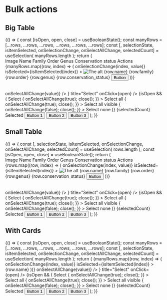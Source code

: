 
<Meta title="Patterns/Bulk Actions" />

# Bulk actions

## Big Table

<Canvas>
  <Story name="Big Table">
    {() => {
      const [isOpen, open, close] = useBooleanState();
      const manyRows = [...rows, ...rows, ...rows, ...rows, ...rows, ...rows];
      const [, selectionState, isItemSelected, onSelectionChange, onSelectAllChange, selectedCount] = useSelection(
        manyRows.length
      );
      return (
        <SpaceContainer height={600} style={{overflow: 'hidden'}}>
          <div style={{flexGrow: 1, overflowY: 'auto'}}>
            <Table isSelectable={true} displayCheckbox={!!selectionState}>
              <Table.Header sticky={0}>
                <Table.HeaderCell>Image</Table.HeaderCell>
                <Table.HeaderCell>Name</Table.HeaderCell>
                <Table.HeaderCell>Family</Table.HeaderCell>
                <Table.HeaderCell>Order</Table.HeaderCell>
                <Table.HeaderCell>Genus</Table.HeaderCell>
                <Table.HeaderCell>Conservation status</Table.HeaderCell>
                <Table.HeaderCell>Actions</Table.HeaderCell>
              </Table.Header>
              <Table.Body>
                {manyRows.map((row, index) => (
                  <Table.Row
                    key={index}
                    onSelectToggle={value => onSelectionChange(index, value)}
                    isSelected={isItemSelected(index)}
                  >
                    <Table.Cell>
                      <Image src={row.image} alt="The alt" />
                    </Table.Cell>
                    <Table.Cell>{row.name}</Table.Cell>
                    <Table.Cell>{row.family}</Table.Cell>
                    <Table.Cell>{row.order}</Table.Cell>
                    <Table.Cell>{row.genus}</Table.Cell>
                    <Table.Cell>
                      <Badge level={row.conservation_status_level}>{row.conservation_status}</Badge>
                    </Table.Cell>
                    <Table.ActionCell>
                      <Button level="primary" ghost>
                        Button
                      </Button>
                    </Table.ActionCell>
                  </Table.Row>
                ))}
              </Table.Body>
            </Table>
          </div>
          <Toolbar isVisible={!!selectionState}>
            <Toolbar.SelectionContainer>
              <Checkbox checked={selectionState} onChange={value => onSelectAllChange(value)} />
              <Dropdown>
                <IconButton
                  size="small"
                  level="tertiary"
                  ghost="borderless"
                  icon={<ArrowDownIcon />}
                  title="Select"
                  onClick={open}
                />
                {isOpen && (
                  <Dropdown.Overlay onClose={close}>
                    <Dropdown.Header>
                      <Dropdown.Title>Select</Dropdown.Title>
                    </Dropdown.Header>
                    <Dropdown.ItemCollection>
                      <Dropdown.Item
                        onClick={() => {
                          onSelectAllChange(true);
                          close();
                        }}
                      >
                        Select all
                      </Dropdown.Item>
                      <Dropdown.Item
                        onClick={() => {
                          onSelectAllChange(true);
                          close();
                        }}
                      >
                        Select all visible
                      </Dropdown.Item>
                      <Dropdown.Item
                        onClick={() => {
                          onSelectAllChange(false);
                          close();
                        }}
                      >
                        Select none
                      </Dropdown.Item>
                    </Dropdown.ItemCollection>
                  </Dropdown.Overlay>
                )}
              </Dropdown>
            </Toolbar.SelectionContainer>
            <Toolbar.LabelContainer>{selectedCount} Selected</Toolbar.LabelContainer>
            <Toolbar.ActionsContainer>
              <Button level="secondary">Button 1</Button>
              <Button level="tertiary">Button 2</Button>
              <Button level="danger">Button 3</Button>
            </Toolbar.ActionsContainer>
          </Toolbar>
        </SpaceContainer>
      );
    }}
  </Story>
</Canvas>

## Small Table

<Canvas>
  <Story name="Small Table">
    {() => {
      const [, selectionState, isItemSelected, onSelectionChange, onSelectAllChange, selectedCount] = useSelection(
        rows.length
      );
      const [isOpen, open, close] = useBooleanState();
      return (
        <SpaceContainer height={400} style={{overflow: 'hidden'}}>
          <div style={{flexGrow: 1, overflowY: 'auto'}}>
            <Table isSelectable={true} displayCheckbox={!!selectionState}>
              <Table.Header>
                <Table.HeaderCell>Image</Table.HeaderCell>
                <Table.HeaderCell>Name</Table.HeaderCell>
                <Table.HeaderCell>Family</Table.HeaderCell>
                <Table.HeaderCell>Order</Table.HeaderCell>
                <Table.HeaderCell>Genus</Table.HeaderCell>
                <Table.HeaderCell>Conservation status</Table.HeaderCell>
                <Table.HeaderCell>Actions</Table.HeaderCell>
              </Table.Header>
              <Table.Body>
                {rows.map((row, index) => (
                  <Table.Row
                    key={index}
                    onSelectToggle={value => onSelectionChange(index, value)}
                    isSelected={isItemSelected(index)}
                  >
                    <Table.Cell>
                      <Image src={row.image} alt="The alt" />
                    </Table.Cell>
                    <Table.Cell>{row.name}</Table.Cell>
                    <Table.Cell>{row.family}</Table.Cell>
                    <Table.Cell>{row.order}</Table.Cell>
                    <Table.Cell>{row.genus}</Table.Cell>
                    <Table.Cell>
                      <Badge level={row.conservation_status_level}>{row.conservation_status}</Badge>
                    </Table.Cell>
                    <Table.ActionCell>
                      <Button level="primary" ghost>
                        Button
                      </Button>
                    </Table.ActionCell>
                  </Table.Row>
                ))}
              </Table.Body>
            </Table>
          </div>
          <Toolbar isVisible={!!selectionState}>
            <Toolbar.SelectionContainer>
              <Checkbox checked={selectionState} onChange={value => onSelectAllChange(value)} />
              <Dropdown>
                <IconButton
                  size="small"
                  level="tertiary"
                  ghost="borderless"
                  icon={<ArrowDownIcon />}
                  title="Select"
                  onClick={open}
                />
                {isOpen && (
                  <Dropdown.Overlay onClose={close}>
                    <Dropdown.Header>
                      <Dropdown.Title>Select</Dropdown.Title>
                    </Dropdown.Header>
                    <Dropdown.ItemCollection>
                      <Dropdown.Item
                        onClick={() => {
                          onSelectAllChange(true);
                          close();
                        }}
                      >
                        Select all
                      </Dropdown.Item>
                      <Dropdown.Item
                        onClick={() => {
                          onSelectAllChange(true);
                          close();
                        }}
                      >
                        Select all visible
                      </Dropdown.Item>
                      <Dropdown.Item
                        onClick={() => {
                          onSelectAllChange(false);
                          close();
                        }}
                      >
                        Select none
                      </Dropdown.Item>
                    </Dropdown.ItemCollection>
                  </Dropdown.Overlay>
                )}
              </Dropdown>
            </Toolbar.SelectionContainer>
            <Toolbar.LabelContainer>{selectedCount} Selected</Toolbar.LabelContainer>
            <Toolbar.ActionsContainer>
              <Button level="secondary">Button 1</Button>
              <Button level="tertiary">Button 2</Button>
              <Button level="danger">Button 3</Button>
            </Toolbar.ActionsContainer>
          </Toolbar>
        </SpaceContainer>
      );
    }}
  </Story>
</Canvas>

## With Cards

<Canvas>
  <Story name="With Cards">
    {() => {
      const [isOpen, open, close] = useBooleanState();
      const manyRows = [...rows, ...rows, ...rows, ...rows, ...rows, ...rows];
      const [, selectionState, isItemSelected, onSelectionChange, onSelectAllChange, selectedCount] = useSelection(
        manyRows.length
      );
      return (
        <SpaceContainer height={500} style={{overflow: 'hidden'}}>
          <CardGrid style={{overflowY: 'auto'}}>
            {manyRows.map((row, index) => (
              <Card
                key={index}
                src={getStaticImage(`akeneo${index}_140_140.jpg`)}
                onSelect={value => onSelectionChange(index, value)}
                isSelected={isItemSelected(index)}
              >
                {row.name}
              </Card>
            ))}
          </CardGrid>
          <Toolbar isVisible={!!selectionState}>
            <Toolbar.SelectionContainer>
              <Checkbox checked={selectionState} onChange={value => onSelectAllChange(value)} />
              <Dropdown>
                <IconButton
                  size="small"
                  level="tertiary"
                  ghost="borderless"
                  icon={<ArrowDownIcon />}
                  title="Select"
                  onClick={open}
                />
                {isOpen && (
                  <Dropdown.Overlay onClose={close}>
                    <Dropdown.Header>
                      <Dropdown.Title>Select</Dropdown.Title>
                    </Dropdown.Header>
                    <Dropdown.ItemCollection>
                      <Dropdown.Item
                        onClick={() => {
                          onSelectAllChange(true);
                          close();
                        }}
                      >
                        Select all
                      </Dropdown.Item>
                      <Dropdown.Item
                        onClick={() => {
                          onSelectAllChange(true);
                          close();
                        }}
                      >
                        Select all visible
                      </Dropdown.Item>
                      <Dropdown.Item
                        onClick={() => {
                          onSelectAllChange(false);
                          close();
                        }}
                      >
                        Select none
                      </Dropdown.Item>
                    </Dropdown.ItemCollection>
                  </Dropdown.Overlay>
                )}
              </Dropdown>
            </Toolbar.SelectionContainer>
            <Toolbar.LabelContainer>{selectedCount} Selected</Toolbar.LabelContainer>
            <Toolbar.ActionsContainer>
              <Button level="secondary">Button 1</Button>
              <Button level="tertiary">Button 2</Button>
              <Button level="danger">Button 3</Button>
            </Toolbar.ActionsContainer>
          </Toolbar>
        </SpaceContainer>
      );
    }}
  </Story>
</Canvas>
